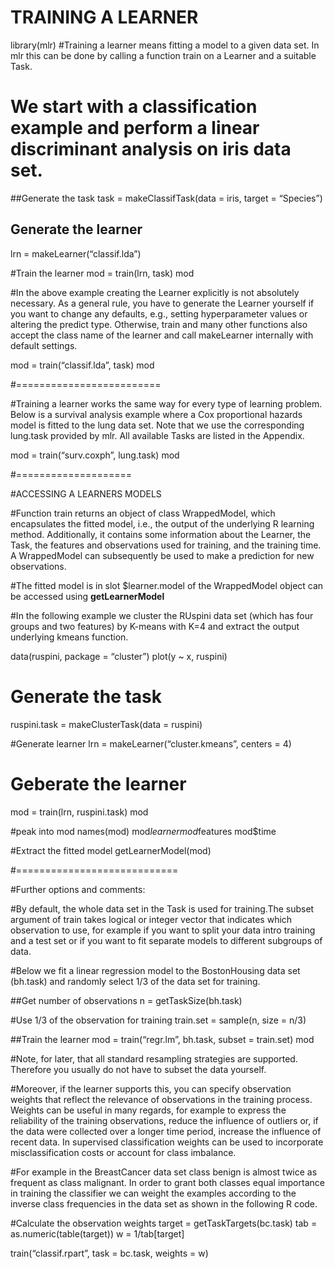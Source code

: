 # TRAINING A LEARNER

library(mlr)
#Training a learner means fitting a model to a given data set. In mlr this can be done by calling a function train on a Learner and a suitable Task.

# We start with a classification example and perform a linear discriminant analysis on iris data set.

##Generate the task
task = makeClassifTask(data = iris, target = "Species")

## Generate the learner
lrn = makeLearner("classif.lda")

#Train the learner
mod = train(lrn, task)
mod

#In the above example creating the Learner explicitly is not absolutely necessary. As a general rule, you have to generate the Learner yourself if you want to change any defaults, e.g., setting hyperparameter values or altering the predict type. Otherwise, train and many other functions also accept the class name of the learner and call makeLearner internally with default settings.

mod = train("classif.lda", task)
mod

#=========================

#Training a learner works the same way for every type of learning problem. Below is a survival analysis example where a Cox proportional hazards model is fitted to the lung data set. Note that we use the corresponding lung.task provided by mlr. All available Tasks are listed in the Appendix.

mod = train("surv.coxph", lung.task)
mod

#====================

#ACCESSING A LEARNERS MODELS

#Function train returns an object of class WrappedModel, which encapsulates the fitted model, i.e., the output of the underlying R learning method. Additionally, it contains some information about the Learner, the Task, the features and observations used for training, and the training time. A WrappedModel can subsequently be used to make a prediction for new observations.

#The fitted model is in slot $learner.model of the WrappedModel object can be accessed using **getLearnerModel**

#In the following example we cluster the RUspini data set (which has four groups and two features) by K-means with K=4 and extract the output underlying kmeans function.

data(ruspini, package = "cluster")
plot(y ~ x, ruspini)

# Generate the task
ruspini.task = makeClusterTask(data = ruspini)

#Generate learner
lrn = makeLearner("cluster.kmeans", centers = 4)

# Geberate the learner
mod = train(lrn, ruspini.task)
mod

#peak into mod
names(mod)
mod$learner
mod$features
mod$time

#Extract the fitted model
getLearnerModel(mod)

#============================

#Further options and comments:

#By default, the whole data set in the Task is used for training.The subset argument of train takes logical or integer vector that indicates which observation to use, for example if you want to split your data intro training and a test set or if you want to fit separate models to different subgroups of data.

#Below we fit a linear regression model to the BostonHousing data set (bh.task) and randomly select 1/3 of the data set for training.

##Get number of observations
n = getTaskSize(bh.task)

#Use 1/3 of the observation for training
train.set = sample(n, size = n/3)

##Train the learner
mod = train("regr.lm", bh.task, subset = train.set)
mod

#Note, for later, that all standard resampling strategies are supported. Therefore you usually do not have to subset the data yourself.

#Moreover, if the learner supports this, you can specify observation weights that reflect the relevance of observations in the training process. Weights can be useful in many regards, for example to express the reliability of the training observations, reduce the influence of outliers or, if the data were collected over a longer time period, increase the influence of recent data. In supervised classification weights can be used to incorporate misclassification costs or account for class imbalance.

#For example in the BreastCancer data set class benign is almost twice as frequent as class malignant. In order to grant both classes equal importance in training the classifier we can weight the examples according to the inverse class frequencies in the data set as shown in the following R code.

#Calculate the observation weights
target = getTaskTargets(bc.task)
tab = as.numeric(table(target))
w = 1/tab[target]

train("classif.rpart", task = bc.task, weights = w)